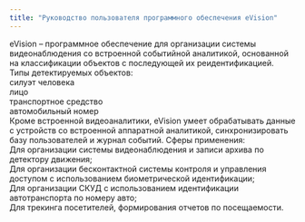 ```yaml
---
title: "Руководство пользователя программного обеспечения eVision"
---
```



eVision – программное обеспечение для организации системы видеонаблюдения со встроенной событийной аналитикой, основанной на классификации объектов с последующей их реидентификацией. 
Типы детектируемых объектов:   
силуэт человека  
лицо  
транспортное средство  
автомобильный номер  
Кроме встроенной видеоаналитики, eVision умеет обрабатывать данные с устройств со встроенной аппаратной аналитикой, синхронизировать базу пользователей и журнал событий. 
Сферы применения:   
Для организации системы видеонаблюдения и записи архива по детектору движения;  
Для организации бесконтактной системы контроля и управления доступом с использованием биометрической идентификации;  
Для организации СКУД  с использованием идентификации автотранспорта по номеру авто;  
Для трекинга посетителей, формирования отчетов по посещаемости.  